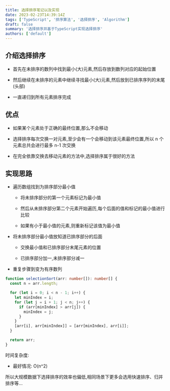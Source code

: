 ```yaml
---
title: 选择排序笔记以及实现
date: 2023-02-23T14:39:14Z
tags: ['TypeScript', '排序算法', '选择排序', 'Algorithm']
draft: false
summary: '选择排序并基于TypeScript实现选择排序'
authors: ['default']
---
```


## 介绍选择排序

- 首先在未排序的数列中找到最小(大)元素,然后存放到数列对应的起始位置

- 然后继续在未排序的元素中继续寻找最小(大)元素,然后放到已排序序列的末尾(头部)

- 一直递归到所有元素排序完成

## 优点

- 如果某个元素处于正确的最终位置,那么不会移动

- 选择排序每次交换一对元素,至少会有一个会移动到该元素最终位置,所以 n 个元素总共会进行最多 n-1 次交换

- 在完全依靠交换去移动元素的方法中,选择排序属于很好的方法

## 实现思路

- 遍历数组找到为排序部分最小值

  - 将未排序部分的第一个元素标记为最小值

  - 然后从未排序部分第二个元素开始遍历,每个后面的值和标记的最小值进行比较

  - 如果有小于最小值的元素,则重新标记该值为最小值

- 将未排序部分最小值放知道已排序部分的后面

  - 交换最小值和已排序部分末尾元素的位置

  - 已排序部分加一,未排序部分减一

- 重复步骤到变为有序数列

```ts:selectionSort.ts
function selectionSort(arr: number[]): number[] {
  const n = arr.length;

  for (let i = 0; i < n - 1; i++) {
    let minIndex = i;
    for (let j = i + 1; j < n; j++) {
      if (arr[minIndex] > arr[j]) {
        minIndex = j;
      }
    }
    [arr[i], arr[minIndex]] = [arr[minIndex], arr[i]];
  }

  return arr;
}
```

时间复杂度:

- 最好情况: O(n^2)

所以大规模数据下选择排序的效率也偏低,相同场景下更多会选用快速排序、归并排序等...
